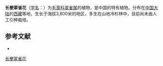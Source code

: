 {{Speciesbox
| name = 长梗翠雀花
| status = 
| status_system = 
| image =
| genus = Delphinium
| species = longipedicellatum
| authority = W. T. Wang in Addenda.
}}

'''长梗翠雀花'''（[[学名|学名]]：{{lang|la|''Delphinium longipedicellatum''}}）为[[毛茛科|毛茛科]][[翠雀属|翠雀属]]的植物，是中国的特有植物。分布在[[中国大陆|中国大陆]]的[[西藏|西藏]]等地，生长于海拔3,800米的地区，多生在山地冷杉林中，目前尚未由人工引种栽培。

== 参考文献 ==
<div class="references-small">
* {{cite web| url =http://www.bioinfo.cn/db05/KmzwSpecies.php?action=view&id=18448| title =长梗翠雀花| work =《中国高等植物数据库全库》| publisher =中国科学院微生物研究所| author =昆明植物研究所| accessdate =2009-02-25| deadurl =yes| archiveurl =https://web.archive.org/web/20160305094110/http://www.bioinfo.cn/db05/KmzwSpecies.php?action=view&id=18448| archivedate =2016-03-05}}
</div>
{{Taxonbar|from=Q15228404}}

[[Category:翠雀属|长梗翠雀花]]


{{植物小作品}}